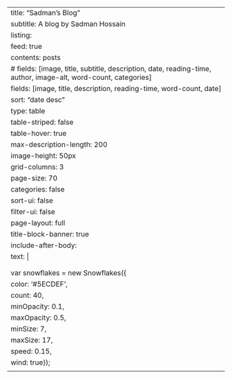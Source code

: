 ---
title: "Sadman's Blog"
subtitle: A blog by Sadman Hossain
listing:
  feed: true
  contents: posts
  # fields: [image, title, subtitle, description, date, reading-time, author, image-alt, word-count, categories]
  fields: [image, title, description, reading-time, word-count, date]
  sort: "date desc"
  type: table
  table-striped: false
  table-hover: true
  max-description-length: 200
  image-height: 50px
  grid-columns: 3
  page-size: 70
  categories: false
  sort-ui: false
  filter-ui: false
page-layout: full
title-block-banner: true
include-after-body:
  text: |
    <script src="https://unpkg.com/magic-snowflakes/dist/snowflakes.min.js"></script>
    <script>
        var snowflakes = new Snowflakes({
            color: '#5ECDEF',
            count: 40,
            minOpacity: 0.1,
            maxOpacity: 0.5,
            minSize: 7,
            maxSize: 17,
            speed: 0.15,
            wind: true});
    </script>
---